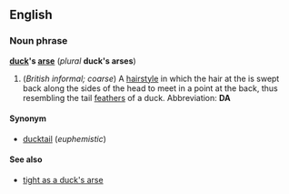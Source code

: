 ==English==
===Noun phrase===
'''[[duck]]'s [[arse]]''' (''plural'' '''duck's arses''')

#(''British informal; coarse'') A [[hairstyle]] in which the hair at the is swept back along the sides of the head to meet in a point at the back, thus resembling the tail [[feather]]s of a duck.  Abbreviation: '''DA'''

====Synonym====
*[[ducktail]] (''euphemistic'')

====See also====
*[[tight as a duck's arse]]